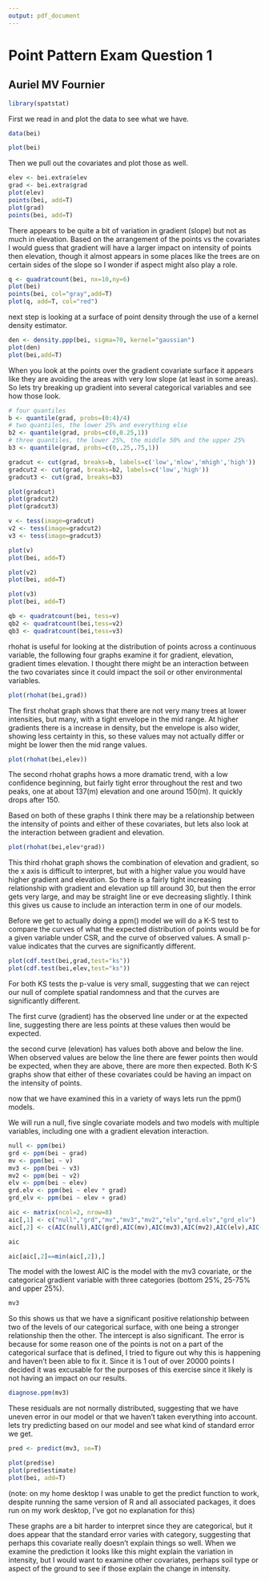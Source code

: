 ```yaml
---
output: pdf_document
---
```

# Point Pattern Exam Question 1
## Auriel MV Fournier

```r
library(spatstat)
```

First we read in and plot the data to see what we have. 
```r
data(bei)

plot(bei)
```

Then we pull out the covariates and plot those as well. 

```r
elev <- bei.extra$elev
grad <- bei.extra$grad
plot(elev)
points(bei, add=T)
plot(grad)
points(bei, add=T)
````

There appears to be quite a bit of variation in gradient (slope) but not as much in elevation. Based on the arrangement of the points vs the covariates I would guess that gradient will have a larger impact on intensity of points then elevation, though it almost appears in some places like the trees are on certain sides of the slope so I wonder if aspect might also play a role. 

```r
q <- quadratcount(bei, nx=10,ny=6)
plot(bei)
points(bei, col="gray",add=T)
plot(q, add=T, col="red")
```

next step is looking at a surface of point density through the use of a kernel density estimator. 
```r
den <- density.ppp(bei, sigma=70, kernel="gaussian")
plot(den)
plot(bei,add=T)
```

When you look at the points over the gradient covariate surface it appears like they are avoiding the areas with very low slope (at least in some areas). So lets try breaking up gradient into several categorical variables and see how those look. 

```r
# four quantiles
b <- quantile(grad, probs=(0:4)/4)
# two quantiles, the lower 25% and everything else
b2 <- quantile(grad, probs=c(0,0.25,1))
# three quantiles, the lower 25%, the middle 50% and the upper 25%
b3 <- quantile(grad, probs=c(0,.25,.75,1))

gradcut <- cut(grad, breaks=b, labels=c('low','mlow','mhigh','high'))
gradcut2 <- cut(grad, breaks=b2, labels=c('low','high'))
gradcut3 <- cut(grad, breaks=b3)

plot(gradcut)
plot(gradcut2)
plot(gradcut3)
```

```r
v <- tess(image=gradcut)
v2 <- tess(image=gradcut2)
v3 <- tess(image=gradcut3)

plot(v)
plot(bei, add=T)

plot(v2)
plot(bei, add=T)

plot(v3)
plot(bei, add=T)
```


```r
qb <- quadratcount(bei, tess=v)
qb2 <- quadratcount(bei,tess=v2)
qb3 <- quadratcount(bei,tess=v3)

````

rhohat is useful for looking at the distribution of points across a continuous variable, the following four graphs examine it for gradient, elevation, gradient times elevation. I thought there might be an interaction between the two covariates since it could impact the soil or other environmental variables. 

```r
plot(rhohat(bei,grad))
```
The first rhohat graph shows that there are not very many trees at lower intensities, but many, with a tight envelope in the mid range. At higher gradients there is a increase in density, but the envelope is also wider, showing less certainty in this, so these values may not actually differ or might be lower then the mid range values. 

```r
plot(rhohat(bei,elev))
```
The second rhohat graphs hows a more dramatic trend, with a low confidence beginning, but fairly tight error throughout the rest and two peaks, one at about 137(m) elevation and one around 150(m). It quickly drops after 150. 

Based on both of these graphs I think there may be a relationship between the intensity of points and either of these covariates, but lets also look at the interaction between gradient and elevation.

```r
plot(rhohat(bei,elev*grad))
```
This third rhohat graph shows the combination of elevation and gradient, so the x axis is difficult to interpret, but with a higher value you would have higher gradient and elevation. So there is a fairly tight increasing relationship with gradient and elevation up till around 30, but then the error gets very large, and may be straight line or eve decreasing slightly. I think this gives us cause to include an interaction term in one of our models. 

Before we get to actually doing a ppm() model we will do a K-S test to compare the curves of what the expected distribution of points would be for a given variable under CSR, and the curve of observed values. A small p-value indicates that the curves are significantly different. 
```r
plot(cdf.test(bei,grad,test="ks"))
plot(cdf.test(bei,elev,test="ks"))
```

For both KS tests the p-value is very small, suggesting that we can reject our null of complete spatial randomness and that the curves are significantly different. 

The first curve (gradient) has the observed line under or at the expected line, suggesting there are less points at these values then would be expected. 

the second curve (elevation) has values both above and below the line. When observed values are below the line there are fewer points then would be expected, when they are above, there are more then expected. Both K-S graphs show that either of these covariates could be having an impact on the intensity of points. 

now that we have examined this in a variety of ways lets run the ppm() models. 

We will run a null, five single covariate models and two models with multiple variables, including one with a gradient elevation interaction.
```r
null <- ppm(bei)
grd <- ppm(bei ~ grad)
mv <- ppm(bei ~ v)
mv3 <- ppm(bei ~ v3)
mv2 <- ppm(bei ~ v2)
elv <- ppm(bei ~ elev)  
grd.elv <- ppm(bei ~ elev * grad)
grd_elv <- ppm(bei ~ elev + grad)

aic <- matrix(ncol=2, nrow=8)
aic[,1] <- c("null","grd","mv","mv3","mv2","elv","grd.elv","grd_elv")
aic[,2] <- c(AIC(null),AIC(grd),AIC(mv),AIC(mv3),AIC(mv2),AIC(elv),AIC(grd.elv),AIC(grd_elv))

aic

aic[aic[,2]==min(aic[,2]),]
```

The model with the lowest AIC is the model with the mv3 covariate, or the categorical gradient variable with three categories (bottom 25%, 25-75% and upper 25%).

```r

mv3

```
So this shows us that we have a significant positive relationship between two of the levels of our categorical surface, with one being a stronger relationship then the other. The intercept is also significant. 
The error is because for some reason one of the points is not on a part of the categorical surface that is defined, I tried to figure out why this is happening and haven't been able to fix it. Since it is 1 out of over 20000 points I decided it was excusable for the purposes of this exercise since it likely is not having an impact on our results. 

```r


diagnose.ppm(mv3)

```

These residuals are not normally distributed, suggesting that we have uneven error in our model or that we haven't taken everything into account. lets try predicting based on our model and see what kind of standard error we get. 

```r

pred <- predict(mv3, se=T)

plot(pred$se)
plot(pred$estimate)
plot(bei, add=T)
```

(note: on my home desktop I was unable to get the predict function to work, despite running the same version of R and all associated packages, it does run on my work desktop, I've got no explanation for this)

These graphs are a bit harder to interpret since they are categorical, but it does appear that the standard error varies with category, suggesting that perhaps this covariate really doesn't explain things so well. When we examine the prediction it looks like this might explain the variation in intensity, but I would want to examine other covariates, perhaps soil type or aspect of the ground to see if those explain the change in intensity. 
